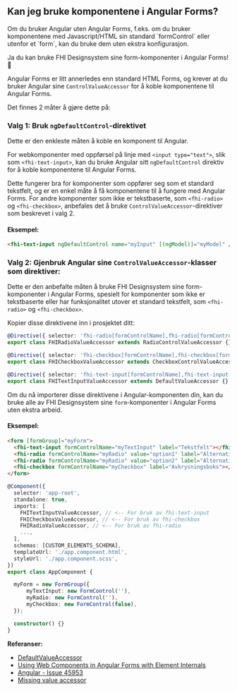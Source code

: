 
<Meta title="Ofte stilte spørsmål/Kan jeg bruke komponentene i Angular Forms?" />

## Kan jeg bruke komponentene i Angular Forms?

<div style={{padding: ".25rem 1rem", background: "#D3E3F5", borderRadius: "2px", borderBottom: "4px solid #3283CE", marginBottom: "1rem"}}>
Om du bruker Angular uten Angular Forms, f.eks. om du bruker komponentene med Javascript/HTML sin standard `formControl` eller utenfor et `form`, kan du bruke dem uten ekstra konfigurasjon.
</div>

Ja du kan bruke FHI Designsystem sine form-komponenter i Angular Forms! 🚀

Angular Forms er litt annerledes enn standard HTML Forms, og krever at du bruker Angular sine `ControlValueAccessor` for å koble komponentene til Angular Forms.

Det finnes 2 måter å gjøre dette på:

### Valg 1: **Bruk `ngDefaultControl`-direktivet**
Dette er den enkleste måten å koble en komponent til Angular.

For webkomponenter med oppførsel på linje med `<input type="text">`, slik som `<fhi-text-input>`, kan du bruke Angular sitt `ngDefaultControl` direktiv for å koble komponentene til Angular Forms.

Dette fungerer bra for komponenter som oppfører seg som et standard tekstfelt, og er en enkel måte å få komponentene til å fungere med Angular Forms.
For andre komponenter som ikke er tekstbaserte, som `<fhi-radio>` og `<fhi-checkbox>`, anbefales det å bruke `ControlValueAccessor`-direktiver som beskrevet i valg 2.

#### Eksempel:
```html
<fhi-text-input ngDefaultControl name="myInput" [(ngModel)]="myModel" />
```

### Valg 2: **Gjenbruk Angular sine `ControlValueAccessor`-klasser som direktiver**:
Dette er den anbefalte måten å bruke FHI Designsystem sine form-komponenter i Angular Forms, spesielt for komponenter som ikke er tekstbaserte eller har funksjonalitet utover et standard tekstfelt, som `<fhi-radio>` og `<fhi-checkbox>`.

Kopier disse direktivene inn i prosjektet ditt:
```typescript
@Directive({ selector: 'fhi-radio[formControlName],fhi-radio[formControl],fhi-radio[ngModel]', standalone: true, providers: [{ provide: NG_VALUE_ACCESSOR, useExisting: forwardRef(() => FHIRadioValueAccessor), multi: true }] })
export class FHIRadioValueAccessor extends RadioControlValueAccessor {}

@Directive({ selector: 'fhi-checkbox[formControlName],fhi-checkbox[formControl],fhi-checkbox[ngModel]', standalone: true, providers: [{ provide: NG_VALUE_ACCESSOR, useExisting: forwardRef(() => FHICheckboxValueAccessor), multi: true }] })
export class FHICheckboxValueAccessor extends CheckboxControlValueAccessor {}

@Directive({ selector: 'fhi-text-input[formControlName],fhi-text-input[formControl],fhi-text-input[ngModel]', standalone: true, providers: [{ provide: NG_VALUE_ACCESSOR, useExisting: forwardRef(() => FHITextInputValueAccessor), multi: true }] })
export class FHITextInputValueAccessor extends DefaultValueAccessor {}
```

Om du nå importerer disse direktivene i Angular-komponenten din, kan du bruke alle av FHI Designsystem sine `form`-komponenter i Angular Forms uten ekstra arbeid.

#### Eksempel:
```html
<form [formGroup]="myForm">
  <fhi-text-input formControlName="myTextInput" label="Tekstfelt"></fhi-text-input>
  <fhi-radio formControlName="myRadio" value="option1" label="Alternativ 1"></fhi-radio>
  <fhi-radio formControlName="myRadio" value="option2" label="Alternativ 2"></fhi-radio>
  <fhi-checkbox formControlName="myCheckbox" label="Avkrysningsboks"></fhi-checkbox>
</form>
```

```typescript
@Component({
  selector: 'app-root',
  standalone: true,
  imports: [
    FHITextInputValueAccessor, // <-- For bruk av fhi-text-input
    FHICheckboxValueAccessor, // <-- For bruk av fhi-checkbox
    FHIRadioValueAccessor, // <-- For bruk av fhi-radio
    ...,
  ],
  schemas: [CUSTOM_ELEMENTS_SCHEMA],
  templateUrl: './app.component.html',
  styleUrl: './app.component.scss',
})
export class AppComponent {

  myForm = new FormGroup({
      myTextInput: new FormControl(''),
      myRadio: new FormControl(''),
      myCheckbox: new FormControl(false),
  });

  constructor() {}
}
```

**Referanser:**
- [DefaultValueAccessor](https://angular.dev/api/forms/DefaultValueAccessor#usage-notes)
- [Using Web Components in Angular Forms with Element Internals](https://coryrylan.com/blog/using-web-components-in-angular-forms-with-element-internals)
- [Angular - Issue 45953](https://github.com/angular/angular/pull/45953)
- [Missing value accessor](https://angular.dev/errors/NG01203)
